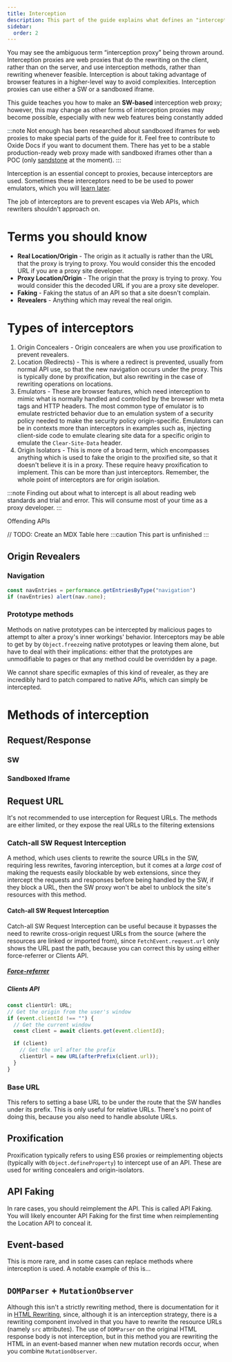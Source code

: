 ```yaml
---
title: Interception
description: This part of the guide explains what defines an "interception proxy" and what to expect when making one.
sidebar:
  order: 2
---
```


You may see the ambiguous term “interception proxy” being thrown around. Interception proxies are web proxies that do the rewriting on the client, rather than on the server, and use interception methods, rather than rewriting whenever feasible. Interception is about taking advantage of browser features in a higher-level way to avoid complexities. Interception proxies can use either a SW or a sandboxed iframe.

This guide teaches you how to make an **SW-based** interception web proxy; however, this may change as other forms of interception proxies may become possible, especially with new web features being constantly added

:::note
Not enough has been researched about sandboxed iframes for web proxies to make special parts of the guide for it. Feel free to contribute to Oxide Docs if you want to document them. There has yet to be a stable production-ready web proxy made with sandboxed iframes other than a POC (only [sandstone](https://github.com/ading2210/sandstone) at the moment).
:::

Interception is an essential concept to proxies, because interceptors are used. Sometimes these interceptors need to be be used to power emulators, which you will [learn later](./emulators.mdx).

The job of interceptors are to prevent escapes via Web APIs, which rewriters shouldn't approach on.

# Terms you should know

- **Real Location/Origin** - The origin as it actually is rather than the URL that the proxy is trying to proxy. You would consider this the encoded URL if you are a proxy site developer.
- **Proxy Location/Origin** - The origin that the proxy is trying to proxy. You would consider this the decoded URL if you are a proxy site developer.
- **Faking** - Faking the status of an API so that a site doesn't complain.
- **Revealers** - Anything which may reveal the real origin.

# Types of interceptors

1. Origin Concealers - Origin concealers are when you use proxification to prevent revealers.
2. Location (Redirects) - This is where a redirect is prevented, usually from normal API use, so that the new navigation occurs under the proxy. This is typically done by proxification, but also rewriting in the case of rewriting operations on locations.
3. Emulators - These are browser features, which need interception to mimic what is normally handled and controlled by the browser with meta tags and HTTP headers. The most common type of emulator is to emulate restricted behavior due to an emulation system of a security policy needed to make the security policy origin-specific. Emulators can be in contexts more than interceptors in examples such as, injecting client-side code to emulate clearing site data for a specific origin to emulate the `Clear-Site-Data` header.
4. Origin Isolators - This is more of a broad term, which encompasses anything which is used to fake the origin to the proxified site, so that it doesn't believe it is in a proxy. These require heavy proxification to implement. This can be more than just interceptors. Remember, the whole point of interceptors are for origin isolation.

:::note
Finding out about what to intercept is all about reading web standards and trial and error. This will consume most of your time as a proxy developer.
:::

Offending APIs

// TODO: Create an MDX Table here
:::caution
This part is unfinished
:::

## Origin Revealers

### Navigation

```js
const navEntries = performance.getEntriesByType("navigation")
if (navEntries) alert(nav.name);
```

### Prototype methods

Methods on native prototypes can be intercepted by malicious pages to attempt to alter a proxy's inner workings' behavior. Interceptors may be able to get by by `Object.freeze`ing native prototypes or leaving them alone, but have to deal with their implications: either that the prototypes are unmodifiable to pages or that any method could be overridden by a page.

We cannot share specific exmaples of this kind of revealer, as they are incredibly hard to patch compared to native APIs, which can simply be intercepted.

# Methods of interception

## Request/Response

### SW

### Sandboxed Iframe

## Request URL

It's not recommended to use interception for Request URLs. The methods are either limited, or they expose the real URLs to the filtering extensions

### Catch-all SW Request Interception

A method, which uses clients to rewrite the source URLs in the SW, requiring less rewrites, favoring interception, but it comes at a *large cost* of making the requests easily blockable by web extensions, since they intercept the requests and responses before being handled by the SW, if they block a URL, then the SW proxy won't be abel to unblock the site's resources with this method.

#### Catch-all SW Request Interception

Catch-all SW Request Interception can be useful because it bypasses the need to rewrite cross-origin request URLs from the source (where the resources are linked or imported from), since `FetchEvent.request.url` only shows the URL past the path, because you can correct this by using either force-referrer or Clients API.

##### [Force-referrer](./emulators.mdx)

##### Clients API

```ts
const clientUrl: URL;
// Get the origin from the user's window
if (event.clientId !== "") {
  // Get the current window
  const client = await clients.get(event.clientId);

  if (client)
    // Get the url after the prefix
    clientUrl = new URL(afterPrefix(client.url));
  }
}
```

### Base URL

This refers to setting a base URL to be under the route that the SW handles under its prefix. This is only useful for relative URLs. There's no point of doing this, because you also need to handle absolute URLs.

## Proxification

Proxification typically refers to using ES6 proxies or reimplementing objects (typically with `Object.defineProperty`) to intercept use of an API. These are used for writing concealers and origin-isolators.

## API Faking

In rare cases, you should reimplement the API. This is called API Faking. You will likely encounter API Faking for the first time when reimplementing the Location API to conceal it.

## Event-based

This is more rare, and in some cases can replace methods where interception is used. A notable example of this is...

## `DOMParser` + `MutationObserver`

Although this isn't a strictly rewriting method, there is documentation for it in [HTML Rewriting](./rewriting.mdx), since, although it is an interception strategy, there is a rewriting component involved in that you have to rewrite the resource URLs (namely `src` attributes).
The use of `DOMParser` on the original HTML response body is not interception, but in this method you are rewriting the HTML in an event-based manner when new mutation records occur, when you combine `MutationObserver`.

